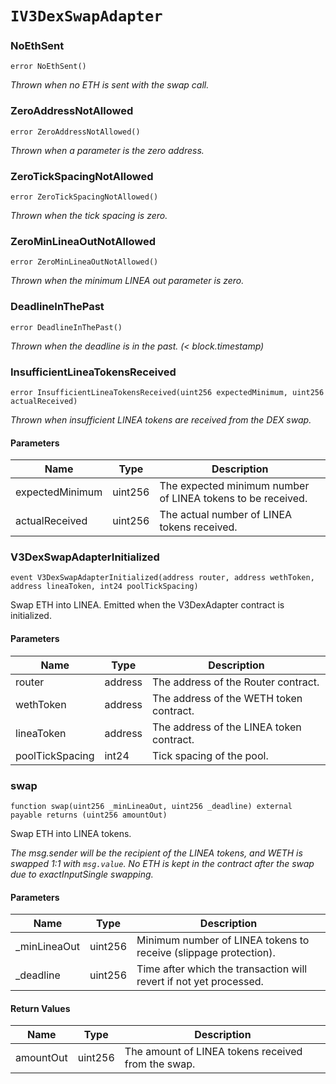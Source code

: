 # `IV3DexSwapAdapter`

### NoEthSent

```solidity
error NoEthSent()
```

_Thrown when no ETH is sent with the swap call._

### ZeroAddressNotAllowed

```solidity
error ZeroAddressNotAllowed()
```

_Thrown when a parameter is the zero address._

### ZeroTickSpacingNotAllowed

```solidity
error ZeroTickSpacingNotAllowed()
```

_Thrown when the tick spacing is zero._

### ZeroMinLineaOutNotAllowed

```solidity
error ZeroMinLineaOutNotAllowed()
```

_Thrown when the minimum LINEA out parameter is zero._

### DeadlineInThePast

```solidity
error DeadlineInThePast()
```

_Thrown when the deadline is in the past. (< block.timestamp)_

### InsufficientLineaTokensReceived

```solidity
error InsufficientLineaTokensReceived(uint256 expectedMinimum, uint256 actualReceived)
```

_Thrown when insufficient LINEA tokens are received from the DEX swap._

#### Parameters

| Name | Type | Description |
| ---- | ---- | ----------- |
| expectedMinimum | uint256 | The expected minimum number of LINEA tokens to be received. |
| actualReceived | uint256 | The actual number of LINEA tokens received. |

### V3DexSwapAdapterInitialized

```solidity
event V3DexSwapAdapterInitialized(address router, address wethToken, address lineaToken, int24 poolTickSpacing)
```

Swap ETH into LINEA.
Emitted when the V3DexAdapter contract is initialized.

#### Parameters

| Name | Type | Description |
| ---- | ---- | ----------- |
| router | address | The address of the Router contract. |
| wethToken | address | The address of the WETH token contract. |
| lineaToken | address | The address of the LINEA token contract. |
| poolTickSpacing | int24 | Tick spacing of the pool. |

### swap

```solidity
function swap(uint256 _minLineaOut, uint256 _deadline) external payable returns (uint256 amountOut)
```

Swap ETH into LINEA tokens.

_The msg.sender will be the recipient of the LINEA tokens, and WETH is swapped 1:1 with `msg.value`.
No ETH is kept in the contract after the swap due to exactInputSingle swapping._

#### Parameters

| Name | Type | Description |
| ---- | ---- | ----------- |
| _minLineaOut | uint256 | Minimum number of LINEA tokens to receive (slippage protection). |
| _deadline | uint256 | Time after which the transaction will revert if not yet processed. |

#### Return Values

| Name | Type | Description |
| ---- | ---- | ----------- |
| amountOut | uint256 | The amount of LINEA tokens received from the swap. |

